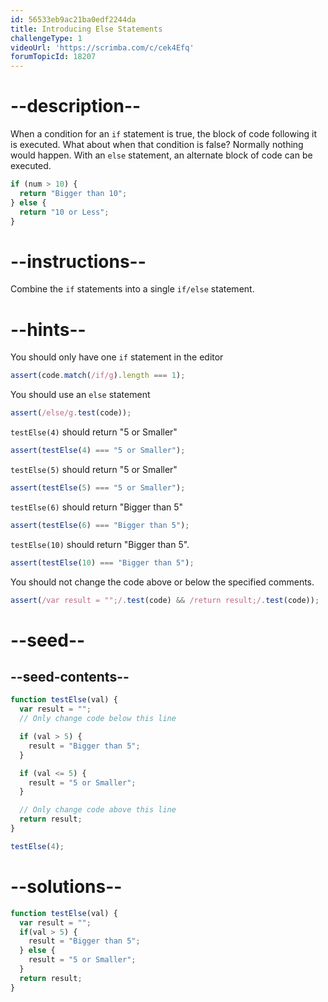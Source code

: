 ```yaml
---
id: 56533eb9ac21ba0edf2244da
title: Introducing Else Statements
challengeType: 1
videoUrl: 'https://scrimba.com/c/cek4Efq'
forumTopicId: 18207
---
```


# --description--

When a condition for an `if` statement is true, the block of code following it is executed. What about when that condition is false? Normally nothing would happen. With an `else` statement, an alternate block of code can be executed.

```js
if (num > 10) {
  return "Bigger than 10";
} else {
  return "10 or Less";
}
```

# --instructions--

Combine the `if` statements into a single `if/else` statement.

# --hints--

You should only have one `if` statement in the editor

```js
assert(code.match(/if/g).length === 1);
```

You should use an `else` statement

```js
assert(/else/g.test(code));
```

`testElse(4)` should return "5 or Smaller"

```js
assert(testElse(4) === "5 or Smaller");
```

`testElse(5)` should return "5 or Smaller"

```js
assert(testElse(5) === "5 or Smaller");
```

`testElse(6)` should return "Bigger than 5"

```js
assert(testElse(6) === "Bigger than 5");
```

`testElse(10)` should return "Bigger than 5".

```js
assert(testElse(10) === "Bigger than 5");
```

You should not change the code above or below the specified comments.

```js
assert(/var result = "";/.test(code) && /return result;/.test(code));
```

# --seed--

## --seed-contents--

```js
function testElse(val) {
  var result = "";
  // Only change code below this line

  if (val > 5) {
    result = "Bigger than 5";
  }

  if (val <= 5) {
    result = "5 or Smaller";
  }

  // Only change code above this line
  return result;
}

testElse(4);
```

# --solutions--

```js
function testElse(val) {
  var result = "";
  if(val > 5) {
    result = "Bigger than 5";
  } else {
    result = "5 or Smaller";
  }
  return result;
}
```
